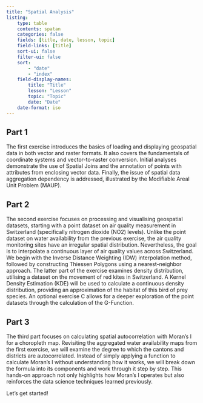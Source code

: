 ```yaml
---
title: "Spatial Analysis"
listing:
    type: table
    contents: spatan
    categories: false
    fields: [title, date, lesson, topic]
    field-links: [title]
    sort-ui: false
    filter-ui: false
    sort:
        - "date"
        - "index"
    field-display-names:
        title: "Title"
        lesson: "Lesson"
        topic: "Topic"
        date: "Date"
    date-format: iso
---
```


## Part 1

The first exercise introduces the basics of loading and displaying geospatial data in both vector and raster formats. It also covers the fundamentals of coordinate systems and vector-to-raster conversion. Initial analyses demonstrate the use of Spatial Joins and the annotation of points with attributes from enclosing vector data. Finally, the issue of spatial data aggregation dependency is addressed, illustrated by the Modifiable Areal Unit Problem (MAUP).

## Part 2

The second exercise focuses on processing and visualising geospatial datasets, starting with a point dataset on air quality measurement in Switzerland (specifically nitrogen dioxide (NO2) levels). Unlike the point dataset on water availability from the previous exercise, the air quality monitoring sites have an irregular spatial distribution. Nevertheless, the goal is to interpolate a continuous layer of air quality values across Switzerland. We begin with the Inverse Distance Weighting (IDW) interpolation method, followed by constructing Thiessen Polygons using a nearest-neighbor approach. The latter part of the exercise examines density distribution, utilising a dataset on the movement of red kites in Switzerland. A Kernel Density Estimation (KDE) will be used to calculate a continuous density distribution, providing an approximation of the habitat of this bird of prey species. An optional exercise C allows for a deeper exploration of the point datasets through the calculation of the G-Function.

## Part 3

The third part focuses on calculating spatial autocorrelation with Moran’s I for a choropleth map. Revisiting the aggregated water availability maps from the first exercise, we will examine the degree to which the cantons and districts are autocorrelated. Instead of simply applying a function to calculate Moran’s I without understanding how it works, we will break down the formula into its components and work through it step by step. This hands-on approach not only highlights how Moran’s I operates but also reinforces the data science techniques learned previously.

Let's get started!
